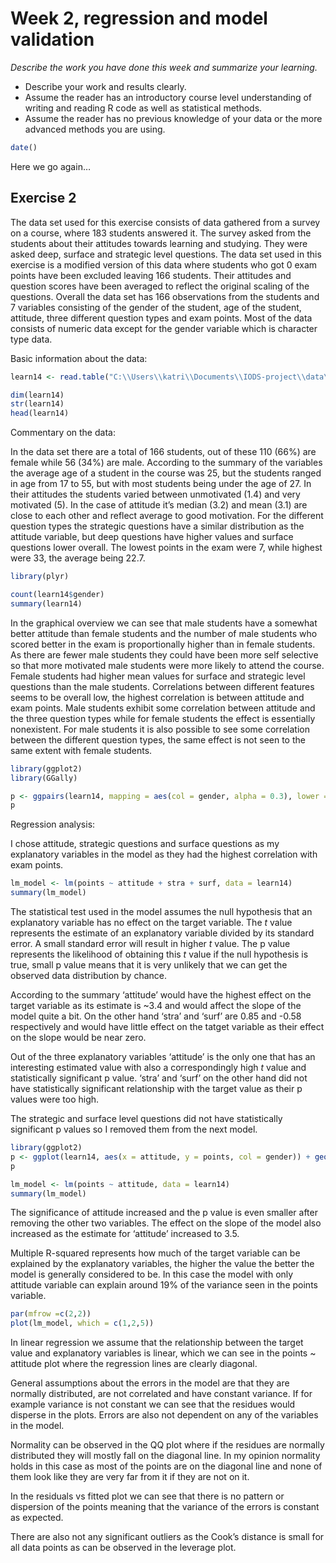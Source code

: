 # Week 2, regression and model validation

*Describe the work you have done this week and summarize your learning.*

- Describe your work and results clearly. 
- Assume the reader has an introductory course level understanding of writing and reading R code as well as statistical methods.
- Assume the reader has no previous knowledge of your data or the more advanced methods you are using.

```r
date()
```

Here we go again...

## Exercise 2

The data set used for this exercise consists of data gathered from a survey on a course, where 183 students answered it. The survey asked from the students about their attitudes towards learning and studying. They were asked deep, surface and strategic level questions. The data set used in this exercise is a modified version of this data where students who got 0 exam points have been excluded leaving 166 students. Their attitudes and question scores have been averaged to reflect the original scaling of the questions. Overall the data set has 166 observations from the students and 7 variables consisting of the gender of the student, age of the student, attitude, three different question types and exam points. Most of the data consists of numeric data except for the gender variable which is character type data.

Basic information about the data:

```r
learn14 <- read.table("C:\\Users\\katri\\Documents\\IODS-project\\data\\learning2014.txt", sep = '\t', header = TRUE)

dim(learn14)
str(learn14)
head(learn14)

```

Commentary on the data:

In the data set there are a total of 166 students, out of these 110 (66%) are female while 56 (34%) are male. According to the summary of the variables the average age of a student in the course was 25, but the students ranged in age from 17 to 55,  but with most students being under the age of 27. In their attitudes the students varied between unmotivated (1.4) and very motivated (5). In the case of attitude it's median (3.2) and mean (3.1) are close to each other and reflect average to good motivation. For the different question types the strategic questions have a similar distribution as the attitude variable, but deep questions have higher values and surface questions lower overall. The lowest points in the exam were 7, while highest were 33, the average being 22.7.

```r
library(plyr)

count(learn14$gender)
summary(learn14)

```

In the graphical overview we can see that male students have a somewhat better attitude than female students and the number of male students who scored better in the exam is proportionally higher than in female students. As there are fewer male students they could have been more self selective so that more motivated male students were more likely to attend the course. Female students had higher mean values for surface and strategic level questions than the male students. Correlations between different features seems to be overall low, the highest correlation is between attitude and exam points. Male students exhibit some correlation between attitude and the three question types while for female students the effect is essentially nonexistent. For male students it is also possible to see some correlation between the different question types, the same effect is not seen to the same extent with female students.

```r
library(ggplot2)
library(GGally)

p <- ggpairs(learn14, mapping = aes(col = gender, alpha = 0.3), lower = list(combo = wrap("facethist", bins = 20)))
p
```

Regression analysis:

I chose attitude, strategic questions and surface questions as my explanatory variables in the model as they had the highest correlation with exam points.
```r
lm_model <- lm(points ~ attitude + stra + surf, data = learn14)
summary(lm_model)
```
The statistical test used in the model assumes the null hypothesis that an explanatory variable has no effect on the target variable. The *t* value represents the estimate of an explanatory variable divided by its standard error. A small standard error will result in higher *t* value. The p value represents the likelihood of obtaining this *t* value if the null hypothesis is true, small p value means that it is very unlikely that we can get the observed data distribution by chance.

According to the summary 'attitude' would have the highest effect on the target variable as its estimate is ~3.4 and would affect the slope of the model quite a bit. On the other hand 'stra' and 'surf' are 0.85 and -0.58 respectively and would have little effect on the tatget variable as their effect on the slope would be near zero. 

Out of the three explanatory variables 'attitude' is the only one that has an interesting estimated value with also a correspondingly high *t* value and statistically significant p value. 'stra' and 'surf' on the other hand did not have statistically significant relationship with the target value as their p values were too high.

The strategic and surface level questions did not have statistically significant p values so I removed them from the next model.

```r
library(ggplot2)
p <- ggplot(learn14, aes(x = attitude, y = points, col = gender)) + geom_point() + geom_smooth(method = "lm") + ggtitle("points ~ attitude model")
p

lm_model <- lm(points ~ attitude, data = learn14)
summary(lm_model)

```

The significance of attitude increased and the p value is even smaller after removing the other two variables. The effect on the slope of the model also increased as the estimate for 'attitude' increased to 3.5. 

Multiple R-squared represents how much of the target variable can be explained by the explanatory variables, the higher the value the better the model is generally considered to be. In this case the model with only attitude variable can explain around 19% of the variance seen in the points variable.


```r
par(mfrow =c(2,2))
plot(lm_model, which = c(1,2,5))
```

In linear regression we assume that the relationship between the target value and explanatory variables is linear, which we can see in the points ~ attitude plot where the regression lines are clearly diagonal.

General assumptions about the errors in the model are that they are normally distributed, are not correlated and have constant variance. If for example variance is not constant we can see that the residues would disperse in the plots. Errors are also not dependent on any of the variables in the model. 

Normality can be observed in the QQ plot where if the residues are normally distributed they will mostly fall on the diagonal line. In my opinion normality holds in this case as most of the points are on the diagonal line and none of them look like they are very far from it if they are not on it.

In the residuals vs fitted plot we can see that there is no pattern or dispersion of the points meaning that the variance of the errors is constant as expected.

There are also not any significant outliers as the Cook's distance is small for all data points as can be observed in the leverage plot.
